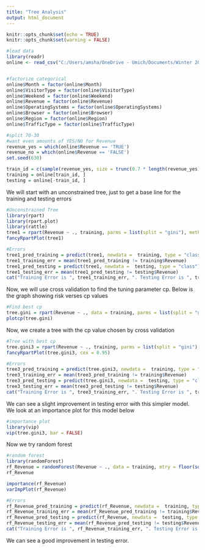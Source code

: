 ```yaml
---
title: "Tree Analysis"
output: html_document
---
```


```r
knitr::opts_chunk$set(echo = TRUE)
knitr::opts_chunk$set(warning = FALSE)
```

```r
#load data
library(readr)
online <- read_csv("C:/Users/amsha/OneDrive - Umich/Documents/Winter 2020/STATS 503/Project/online_shoppers_intention.csv")


#factorize categorical
online$Month = factor(online$Month)
online$VisitorType = factor(online$VisitorType)
online$Weekend = factor(online$Weekend)
online$Revenue = factor(online$Revenue)
online$OperatingSystems = factor(online$OperatingSystems)
online$Browser = factor(online$Browser)
online$Region = factor(online$Region)
online$TrafficType = factor(online$TrafficType)

#split 70-30
#want even amounts of YES/NO for Revenue
revenue_yes = which(online$Revenue == 'TRUE')
revenue_no = which(online$Revenue == 'FALSE')
set.seed(630)

train_id = c(sample(revenue_yes, size = trunc(0.7 * length(revenue_yes))), sample(revenue_no, size = trunc(0.7 * length(revenue_no))))
training = online[train_id, ]
testing = online[-train_id, ]


```

We will start with an unconstrained tree, just to get a base line for the training and testing errors
```r


#Unconstrained Tree
library(rpart)
library(rpart.plot)  
library(rattle)
tree1 = rpart(Revenue ~ ., training, parms = list(split = "gini"), method = "class", cp = 0)
fancyRpartPlot(tree1)

#Errors
tree1_pred_training = predict(tree1, newdata =  training, type = "class")
tree1_training_err = mean(tree1_pred_training != training$Revenue)
tree1_pred_testing = predict(tree1, newdata =  testing, type = "class")
tree1_testing_err = mean(tree1_pred_testing != testing$Revenue)
cat("Training Error is ", tree1_training_err, ". Testing Error is ", tree1_testing_err)


```
Now, we will use cross validation to find the tuning parameter cp. Below is the graph showing risk verses cp values
```r


#Find best cp
tree.gini = rpart(Revenue ~ ., data = training, parms = list(split = "gini"), method = "class")
plotcp(tree.gini)

```
Now, we create a tree with the cp value chosen by cross validation
```r


#Tree with best cp
tree.gini3 = rpart(Revenue ~ ., training, parms = list(split = "gini"), method = "class", cp = 0.027)
fancyRpartPlot(tree.gini3, cex = 0.95)

#Errors
tree3_pred_training = predict(tree.gini3, newdata =  training, type = "class")
tree3_training_err = mean(tree3_pred_training != training$Revenue)
tree3_pred_testing = predict(tree.gini3, newdata =  testing, type = "class")
tree3_testing_err = mean(tree3_pred_testing != testing$Revenue)
cat("Training Error is ", tree3_training_err, ". Testing Error is ", tree3_testing_err)

```
We can see a slight improvement in testing error with this simpler model. We look at an importance plot for this model below
```r


#importance plot
library(vip)
vip(tree.gini3, bar = FALSE)


```
Now we try random forest
```r

#random forest
library(randomForest)
rf_Revenue = randomForest(Revenue ~ ., data = training, mtry = floor(sqrt(17)), importance = TRUE)
rf_Revenue

importance(rf_Revenue)
varImpPlot(rf_Revenue)

#Errors
rf_Revenue_pred_training = predict(rf_Revenue, newdata =  training, type = "class")
rf_Revenue_training_err = mean(rf_Revenue_pred_training != training$Revenue)
rf_Revenue_pred_testing = predict(rf_Revenue, newdata =  testing, type = "class")
rf_Revenue_testing_err = mean(rf_Revenue_pred_testing != testing$Revenue)
cat("Training Error is ", rf_Revenue_training_err, ". Testing Error is ", rf_Revenue_testing_err)

```

We can see a good improvement in testing error. 